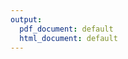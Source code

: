 ```yaml
---
output:
  pdf_document: default
  html_document: default
---
```


\documentclass{article}
\usepackage[utf8]{inputenc}
\title{AFS}
\authors{Larchevêque Valentin et Thibaut Balsan}
\begin{document}

\maketitle
\section{Introduction}
L'objectif de ce travail est de se concentrer sur la méthode d'analyse factorielle sphérique de tableaux de données de manière théorique puis d'en faire l'application à des tableaux concrets. Nous nous baserons essentiellement pour ce faire sur les annales n°35 de l'INSEE (1979), article fondateur de la méthode développée par Dominiques DOMENGES et Michel VOLLE, ainsi que sur nos cours d'analyse factorielle dispensés au premier semestre par M. Xavier Bry.

Dans une première partie nous accumulerons des démonstrations théoriques faisant le lien entre les formulaires de l'ACP classique et celle de l'AFS, tout en créant les fonctions R nous permettant la mise en pratique de la méthode, puis dans une deuxième partie nous utiliserons la dîte méthode sur deux tableaux de données de notre choix : {inserez tablos :)}

##AFAIRE
L'afs est une acp
la metrique de hellinger

##AFAIRE 2 : 
rédiger le fondement informationnel de la métrique de Hellinger et traduction euclidienne sur les données transformées, 


Tester le programme, appliquer la vu des différences sur les f moins phi, 
prgorammer le noyau et au dehors il faut des fonctions pour s'adapter
pour l'instant deux tableaux de fréquences et deux distributions mI et mJ '
puis comparer un tableau au produit de ses marges 
##FINAFAIRE
##AFAIRE3:
Appliquer la comparaison d'un tableau de fréquence 




  H<-Hellingerizer(t)


  H<-Hellingerizer(t)

\section{PARTIE I: Coeur de la méthode.}

\section{Transformation des données:}

Le but de cette partie est de placer les individus de notre tableau de distributions sur la sphère unité entière et non seulement sur l'orthan positif. On peut donc également calculer des distances entre distributions comportant des valeurs négatives. Pour celà on remplace 
Pour cela nous allons changer la métrique que l'on utilise pour calculer les distances de la métrique du $\chi^2$ à la métrique de Hellinger.
On dote d'abord la sphère unité d'équation $\sum |pi|=1$ du le produit scalaire:
$$<p,q>_\mathcal{H}=\sum signe(p_iq_i)\sqrt{|pi|.|qi|}$$
On a donc également la norme carré associée sur cet ensemble qui vaut 1 pour tout p de la sphère unité

$$||p||_\mathcal{H}^2=<p,p>_\mathcal{H}=\sum signe(p_i^2)\sqrt{|pi|^2}=\sum|p_i|=1$$


Donnant la distance sur la sphère unité dite de Hellinger définie par:
$$d_{\mathcal{H}}(p,q)^2=||p-q||^2_{\mathcal{H}}=<p-q,p-q>_\mathcal{H}\\=||p||^2_\mathcal{H}+||q||^2_\mathcal{H}-2<p,q>_\mathcal{H}=\sum signe(p_i^2)\sqrt{|pi|^2}+\sum signe(q_i^2)\sqrt{|qi|^2}-2\sum signe(p_iq_i)\sqrt{|pi|.|qi|}\\=\sum signe(p_i)^2\sqrt{|p_i|}^2+signe(q_i)^2\sqrt{|q_i|}^2-2signe(p_i)signe(q_i)\sqrt{|p_i|.|q_i|}\\
=\sum(signe(p_{i}){\sqrt{|p_{i}|}-(signe(q_{i})\sqrt{|q_{i}|}})^2  $$
Tout d'abord commençons par montrer que calculer $d_{\mathcal{H}}(f,\varphi)$ entre une tableaux $f$ et un tableau $\varphi$ de distributions revient à calculer la distance euclidienne $d_{2}(Z,\zeta)$ avec $Z,\zeta$ les tableaux $f,\varphi$  transformés (au sens de la métrique canonique)

$$Si~\forall~i,j~~(Z_{ij})=signe(f_{ij})\times(\sqrt{|{f_{ij}}|})~et~(\zeta_{ij})=signe(\varphi_{ij})\times(\sqrt{|\varphi_{ij}|})~alors~on~a~:~$$



$$d_{2}(Z,\zeta)=||({Z_{ij}-\zeta_{ij}})||^2=||Z_{ij}||^2+||\zeta_{ij}||^2-2<Z_{ij},\zeta_{ij}>  \\=
||(signe(f_{ij})(\sqrt{|{f_{ij}}|})||^2+||signe(\varphi_{ij})(\sqrt{|\varphi_{ij}|}))||^2-2signe(f_{ij}\varphi_{ij}) \\=\\



= \sum_{i,j}(signe(f_{ij})(\sqrt{|{f_{ij}}|})-signe(\varphi_{ij})(\sqrt{|\varphi_{ij}|}))^2  = 



d_{\mathcal{H}}(f,\varphi)^2$$




\section { Différence de tableaux de fréquences:}
Soit un tableau f de fréquences $(f_{ij})$ et un tableau $(\varphi_{ij})$


```r
##Example a table f and phi
f<-matrix((-17:18),6,6)/sum(-17:18)
phi<-matrix(rep(1/36,36),6,6)
f


q<-Hellingerizer(f)




```




II PARTIE PRATIQUE:
Coeur de la méthode:

```r
library(ggplot2)
library(data.table)

##Methode générale, le tableau définit la méthode que 'on appliquera 
source("AFS_functions.R")

  
f<-matrix(c(84,36,23,11,32,64,21,79,23,68,53,46,14,56,13,20,1,13,42,21),5,4,byrow=T)
f
 t<-depistage(t) 

t<-turn_to_freq(t)
mI<-poids_lignes(t)
J<-poids_colonne(t)

phi<-matrix(mI,ncol=1)%*%aperm(matrix(mJ,ncol = 1))
aperm(matrix(mJ,ncol = 1))
matrix(mI,ncol=1)

Tableau_final<-Hellingerizer(t)-Hellingerizer(phi)

A<-AFS(Tableau_final,mI,mJ)
min(length(mI),length(mJ))





AFS<-function(t,mI,mJ){


  print(t)
##Choix de l'analyse 
I<-length(t[,1])
J<-length(t[1,])
 

X<-Nuage_X(t,mI)
Y<-Nuage_Y(t,mJ)
 
  ##diagonalisation de l'inertie du nuage de plus petite dimension:


V<-aperm(t)%*%t
 lambda<-eigen(V)$values
  Dlambda<-diag(1/sqrt(lambda))
  U<-eigen(V)$vectors 
  
  ##w vecteur propre de TT' associé à lambda 
w<-(t%*%U)%*%Dlambda
    nbvrp<-min(5,length(lambda))
  composante_G<-matrix(0,nbvrp,J)
  composante_F<-matrix(0,nbvrp,I)

  for (k in 1:nbvrp){
  for (i in 1:I){
    composante_F[k,i]<-X[i,]%*%U[,k]
    }
  for (j in 1:J){
    composante_G[k,j]<-Y[,j]%*%w[,k]
  }
  }
  CONTR<-rep(0,nbvrp)
  CTR<- matrix(0,I,nbvrp)
  cos_2<-CTR
##INDICATEURS: 
  for  (i in 1:I){
  CONTR[i]<-sum(t[i,])/sum(t^2) ##contribution d'un axe à l'inertie totale
  for (alpha in 1:nbvrp){
  CTR[i,alpha]<-w[i,alpha]^2    ##contribution d'un individu i à l'inertie de l'axe alpha
  cos_2[i,alpha]<-(lambda[alpha]*w[i,alpha]^2)/sum(t[i,]^2) ##part visible de l'interie de l'individu i sur l'axe alpha
  }}
  

  
  ## minimum des deux dimensons en valeur par défaut dans la sélection des axes
  
 
selection_des_axes<-data.frame("Rang"=(1:nbvrp),"Proportion d'inertie"=lambda[1:nbvrp]/sum(t^2),"Proportion d'inertie cumulée"=cumsum(lambda[1:nbvrp]/sum(t^2)))
 
View(selection_des_axes)
            

 

 AFS=new("ACP",lbd=lambda[1:nbvrp],U_vects=U,W_vects=w,compos_F=composante_F,compos_G=composante_G,cos2=cos_2,CTR=CTR,CONTR=CONTR)
 

 
            return(AFS)
  
}  
mI<-depistage_ligne(f)
mJ<-depistage_colonne(f)
A<-AFS(f)
C<-as.data.frame(A@compos_F)
ggplot(C,aes(x=C[1,],y=C[2,]))+geom_point()+xlab(label = "AXE 1")+ylab(label = "AXE 2")+coord_fixed()


print(C[1,])



length(C)
View(C[1,])
View(C[2,])
help("%>%")
 plot(A@compos_F[1,],A@compos_F[2,],type='p',col='red')


```



\end{document}
